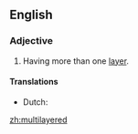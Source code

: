 ==English==

===Adjective===
{{en-adj}}

# Having more than one [[layer]].

====Translations====
{{trans-top|having more than one layer}}
* Dutch: {{t|nl|meerlagig}}
{{trans-mid}}
{{trans-bottom}}

[[zh:multilayered]]